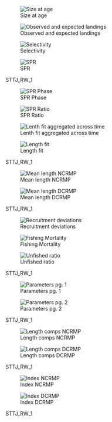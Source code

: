 

::: {#fig-STTJ_RW_1-group1 layout-ncol="2"}
![Size at age](/Scenarios/STTJ_RW_1/plots/bio1_sizeatage.png)

![Observed and expected landings](/Scenarios/STTJ_RW_1/plots/catch3_observed_and_expected_landings_(if_different).png)

![Selectivity](/Scenarios/STTJ_RW_1/plots/sel01_multiple_fleets_length1.png)

![SPR](/Scenarios/STTJ_RW_1/plots/SPR1_series.png)

STTJ_RW_1
:::

::: {#fig-STTJ_RW_1-group2 layout-ncol="2"}
![SPR Phase](/Scenarios/STTJ_RW_1/plots/SPR4_phase.png)

![SPR Ratio](/Scenarios/STTJ_RW_1/plots/SPR3_ratiointerval.png)

![Lenth fit aggregated across time](/Scenarios/STTJ_RW_1/plots/comp_lenfit__aggregated_across_time.png)

![Length fit](/Scenarios/STTJ_RW_1/plots/comp_lenfit__multi-fleet_comparison.png)

STTJ_RW_1
:::

::: {#fig-STTJ_RW_1-group3 layout-ncol="2"}
![Mean length NCRMP](/Scenarios/STTJ_RW_1/plots/comp_lenfit_data_weighting_TA1-8_NCRMP.png)

![Mean length DCRMP](/Scenarios/STTJ_RW_1/plots/comp_lenfit_data_weighting_TA1-8_DCRMP.png)

STTJ_RW_1
:::

::: {#fig-STTJ_RW_1-group4 layout-ncol="2"}
![Recruitment deviations](/Scenarios/STTJ_RW_1/plots/recdevs1_points.png)

![Fishing Mortality](/Scenarios/STTJ_RW_1/plots/ts_summaryF.png)

![Unfished ratio](/Scenarios/STTJ_RW_1/plots/ts9_Fraction_of_unfished_spawning_biomass_with_95_asymptotic_intervals_intervals.png)

STTJ_RW_1
:::

::: {#fig-STTJ_RW_1-group5 layout-ncol="2"}
![Parameters pg. 1](/Scenarios/STTJ_RW_1/plots/parameter_distributions_page1.png)

![Parameters pg. 2](/Scenarios/STTJ_RW_1/plots/parameter_distributions_page2.png)

STTJ_RW_1
:::

::: {#fig-STTJ_RW_1-group6 layout-ncol="2"}
![Length comps NCRMP](/Scenarios/STTJ_RW_1/plots/comp_lenfit_flt2mkt0.png)

![Length comps DCRMP](/Scenarios/STTJ_RW_1/plots/comp_lenfit_flt3mkt0.png)

STTJ_RW_1
:::

::: {#fig-STTJ_RW_1-group7 layout-ncol="2"}
![Index NCRMP](/Scenarios/STTJ_RW_1/plots/index2_cpuefit_NCRMP.png)

![Index DCRMP](/Scenarios/STTJ_RW_1/plots/index2_cpuefit_DCRMP.png)

STTJ_RW_1
:::
